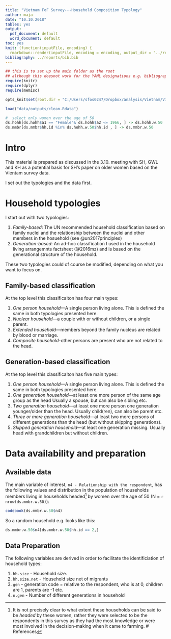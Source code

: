 ```yaml
---
title: "Vietnam FoF Survey---Household Composition Typology"
author: maja
date: "10.10.2018"
tables: yes
output:
  pdf_document: default
  word_document: default
toc: yes
knit: (function(inputFile, encoding) {
  rmarkdown::render(inputFile, encoding = encoding, output_dir = "../reports") })
bibliography: ../reports/bib.bib
---
```

  
```r
## this is to set up the main folder as the root
## although this doesnot work for the YAML designations e.g. bibliography, css files etc..:(
require(knitr)
require(dplyr)
require(memisc)

opts_knit$set(root.dir = "C:/Users/sfos0247/Dropbox/analysis/Vietnam/VietnamSurvey")
```


```r
load("data/outputs/clean.Rdata")

#  select only women over the age of 50 
ds.hohh[ds.hohh$a1 == "Female"& ds.hohh$a2 <= 1966, ] -> ds.hohh.w.50
ds.mmbr[ds.mmbr$hh.id %in% ds.hohh.w.50$hh.id , ] -> ds.mmbr.w.50

```  
# Intro

This material is prepared as discussed in the 3.10. meeting with SH, GWL and KH as a potential basis for SH's paper on older women based on the Vientam survey data. 

I set out the typologies and the data first. 

# Household typologies

I start out with two typologies: 

1. *Family-based*: The UN recommended household classification based on family nuclei and the relationship between the nuclei and other members in the hosuehold (see @un2017principles)
2. *Generation-based*: An ad-hoc classification I used in the household living arrangemnts factsheet (@2016mz) and is based on the generational structure of the household. 

These two typologies could of course be modified, depending on what you want to focus on. 

## Family-based classification

At the top level this classificaiton has four main types: 

1. *One person household*—A single person living alone. This is defined the same in both typologies presented here.
2. *Nuclear household*—a couple with or without children, or a single parent.
3. *Extended household*—members beyond the family nucleus are related by blood or marriage.
4. *Composite household*-other persons are present who are not related to the head.

## Generation-based classification

At the top level this classificaiton has five main types: 

1. *One person household*—A single person living alone. This is defined the same in both typologies presented here.
2. *One generation household*—at least one more person of the same age group as the head Usually a spouse, but can also be sibling etc.
3. *Two generation household*—at least one more person one generation younger/older than the head. Usually child(ren), can also be parent etc. 
4. *Three or more generation household*—at least two more persons of different generations than the head (but without skipping generations).
5. *Skipped generation household*—at least one generation missing. Usually head with grandchildren but without children.


# Data availability and preparation

## Available data

The main variable of interest, `n4 - Relationship with the respondent`, has the following values and distribution in the population of households members living in households headed[^1] by women over the age of 50 (N = `r nrow(ds.mmbr.w.50)`):

```r
codebook(ds.mmbr.w.50$n4)
```

So a random household e.g. looks like this:
```r
ds.mmbr.w.50$n4[ds.mmbr.w.50$hh.id == 2,]
```

## Data Preparation

The following variables are derived in order to facilitate the identificiation of household types:

1. `hh.size` - Household size.
2. `hh.size.net` - Household size net of migrants
3. `gen` - generation code = relative to the respondent, who is at 0, children are 1, parents are -1 etc. 
4. `n.gen` - Number of different generations in household

[^1]: It is not precisely clear to what extent these households can be said to be *headed* by these women, rather they were selected to be the respondents in this survey as they had the most knowledge or were most involved in the decision-making when it came to farming. 
# References


